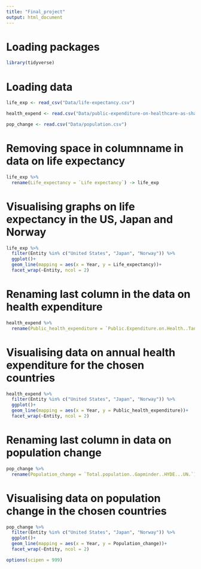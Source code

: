 ---
title: "Final_project"
output: html_document
---
# Loading packages

```{r}
library(tidyverse)
```
# Loading data


```{r}
life_exp <- read_csv("Data/life-expectancy.csv")

health_expend <- read.csv("Data/public-expenditure-on-healthcare-as-share-of-national-gdp.csv")

pop_change <- read.csv("Data/population.csv")

```


# Removing space in columnname in data on life expectancy
```{r}
life_exp %>% 
  rename(Life_expectancy = `Life expectancy`) -> life_exp
```


# Visualising graphs on life expectancy in the US, Japan and Norway


```{r}
life_exp %>% 
  filter(Entity %in% c("United States", "Japan", "Norway")) %>% 
  ggplot()+
  geom_line(mapping = aes(x = Year, y = Life_expectancy))+
  facet_wrap(~Entity, ncol = 2)
```


# Renaming last column in the data on health expenditure

```{r}
health_expend %>% 
  rename(Public_health_expenditure = `Public.Expenditure.on.Health..Tanzi...Schuktnecht..2000..`) -> health_expend
```

# Visualising data on annual health expenditure for the chosen countries

```{r}
health_expend %>% 
  filter(Entity %in% c("United States", "Japan", "Norway")) %>% 
  ggplot()+
  geom_line(mapping = aes(x = Year, y = Public_health_expenditure))+
  facet_wrap(~Entity, ncol = 2)
```

# Renaming last column in data on population change

```{r}
pop_change %>% 
  rename(Population_change = `Total.population..Gapminder..HYDE...UN.`) -> pop_change
```

# Visualising data on population change in the chosen countries

```{r}
pop_change %>% 
  filter(Entity %in% c("United States", "Japan", "Norway")) %>% 
  ggplot()+
  geom_line(mapping = aes(x = Year, y = Population_change))+
  facet_wrap(~Entity, ncol = 2)

options(scipen = 999)
```

